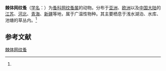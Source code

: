 {{Speciesbox
| name = 棘体网纹蚤
| status = 
| status_system = 
| image = 
| genus = Ceriodaphnia
| species = setosa
| authority = (Matile, 1890)<ref name='id12319'>{{cite web| url =http://www.bioinfo.cn/db05/BjdwSpecies.php?action=view&id=12319| title =棘体网纹蚤| work =《中国动物物种编目数据库》| publisher =中国科学院微生物研究所| author =中国科学院动物研究所| accessdate =2009-04-28| deadurl =yes| archiveurl =https://web.archive.org/web/20160305053530/http://www.bioinfo.cn/db05/BjdwSpecies.php?action=view&id=12319| archivedate =2016-03-05}}</ref>
}}

'''棘体网纹蚤'''（[[学名|学名]]：{{lang|la|''Ceriodaphnia setosa''}}）为[[蚤科|蚤科]][[网纹蚤属|网纹蚤属]]的动物。分布于[[亚洲|亚洲]]、[[欧洲|欧洲]]以及[[中国大陆|中国大陆]]的[[江苏|江苏]]、[[河北|河北]]、[[青海|青海]]、[[新疆|新疆]]等地，属于广温性物种。其主要栖息于浅水湖泊、水库、池塘的草丛内。<ref name='id12319'/>

== 参考文献 ==
{{reflist}}

{{Wikispecies|Ceriodaphnia setosa}}
{{Taxonbar|from=Q11116730}}

[[Category:网纹蚤属|棘体网纹蚤]]


{{节肢动物小作品}}